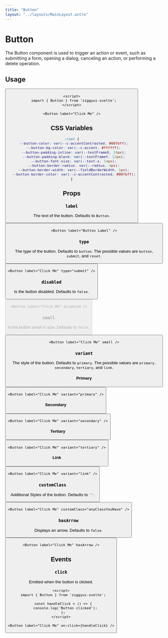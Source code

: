 ```yaml
---
title: "Button"
layout: "../layouts/MainLayout.astro"
---
```



# Button

The Button component is used to trigger an action or event, such as submitting a form, opening a dialog, canceling an action, or performing a delete operation.

## Usage

<Button label="Click Me" />

```svelte
<script>
  import { Button } from 'ziggyui-svelte';
</script>

<Button label="Click Me" />
```

## CSS Variables

```css
:root {
  --button-color: var(--c-accentContrasted, #007bff);
  --button-bg-color: var(--c-accent, #ffffff);
  --button-padding-inline: var(--textFrameX, 24px);
  --button-padding-block: var(--textFrameY, 12px);
  --button-font-size: var(--text-s, 14px);
  --button-border-radius: var(--radius, 4px);
  --button-border-width: var(--fieldBorderWidth, 1px);
  --button-border-color: var(--c-accentContrasted, #007bff);
}
```

## Props

### `label`

The text of the button. Defaults to `Button`.

<Button label="Button Label" />

```svelte
<Button label="Button Label" />
```

### `type`

The type of the button. Defaults to `button`. The possible values are `button`, `submit`, and `reset`.

<Button label="Click Me" type="submit" />

```svelte
<Button label="Click Me" type="submit" />
```

### `disabled`

Is the button disabled. Defaults to `false`.

<Button label="Click Me" disabled />

```svelte
<Button label="Click Me" disabled />
```

### `small`

Is the button small in size. Defaults to `false`.

<Button label="Click Me" small />

```svelte
<Button label="Click Me" small />
```

### `variant`

The style of the button. Defaults to `primary`. The possible values are `primary`, `secondary`, `tertiary`, and `link`.

#### Primary

<Button label="Click Me" variant="primary" />

```svelte
<Button label="Click Me" variant="primary" />
```

#### Secondary

<Button label="Click Me" variant="secondary" />

```svelte
<Button label="Click Me" variant="secondary" />
```

#### Tertiary

<Button label="Click Me" variant="tertiary" />

```svelte
<Button label="Click Me" variant="tertiary" />
```

#### Link

<Button label="Click Me" variant="link" />

```svelte
<Button label="Click Me" variant="link" />
```

### `customClass`

Additional Styles of the button. Defaults to `''`.

<Button label="Click Me" customClass="anyClassYouHave" />

```svelte
<Button label="Click Me" customClass="anyClassYouHave" />
```

### `hasArrow`

Displays an arrow. Defaults to `false`.

<Button label="Click Me" hasArrow />

```svelte
<Button label="Click Me" hasArrow />
```

## Events

### `click`

Emitted when the button is clicked.

```svelte
<script>
  import { Button } from 'ziggyui-svelte';

  const handleClick = () => {
    console.log('Button clicked');
  };
</script>

<Button label="Click Me" on:click={handleClick} />
```
